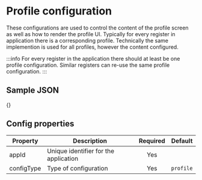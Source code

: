 # Profile configuration

These configurations are used to control the content of the profile screen as well as how to render the profile UI. Typically for every register in application there is a corresponding profile. Technically the same implemention is used for all profiles, however the content configured.

:::info
For every register in the application there should at least be one profile configuration. Similar registers can re-use the same profile configuration.
:::

## Sample JSON

{}

## Config properties

|Property | Description | Required | Default |
|--|--|:--:|:--:|
appId | Unique identifier for the application | Yes | |
configType | Type of configuration | Yes |  `profile` |
